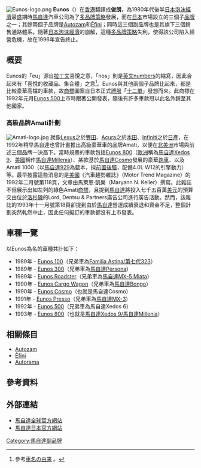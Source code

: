 [[Image:Eunos-logo.png|right]]
'''Eunos'''（{{jpn|hg=ユーノス|rm=Yūnosu}}）在[[香港|香港]]翻譯成'''俊朗'''，為1980年代後半[[日本泡沫經濟|日本泡沫經濟]]最盛期時[[馬自達|馬自達]]汽車公司為了[[多品牌策略|多品牌策略]]發展，而在[[日本|日本]]市場設立的三個子[[品牌|品牌]]之一；其餘兩個子品牌是[[Autozam|Autozam]]和[[Ẽfini|Ẽfini]]；同時這三個副品牌也是其旗下三個銷售通路體系。隨著[[日本泡沫經濟|日本泡沫經濟]]的崩解，這種[[多品牌策略|多品牌策略]]失利，使得該公司陷入經營危機，故在1996年宣告終止。

== 概要 ==
Eunos的「eu」源自[[拉丁文|拉丁文]]喜悅之意，「nos」則是[[英文|英文]]numbers的縮寫，因此合起來有「喜悅的收藏品、集合體」之意<ref>參考{{ja}}[http://levin27.hp.infoseek.co.jp/name.htm 車名の由来] {{Wayback|url=http://levin27.hp.infoseek.co.jp/name.htm |date=20100405085550 }}。</ref>。Eunos與其他兩個子品牌比起來，都是比較豪華高檔的車款，故[[商標|商標]]圖案自日本正式[[禮服|禮服]]「[[十二單|十二單]]」發想而來。此商標在1992年元月[[Eunos_500|Eunos 500]]上市時跟著公開發表，隨後有許多車款冠以此名外銷至其他國家。

=== 高級品牌Amati計劃 ===
[[Image:Amati-logo.jpg|left]]
就像[[凌志|Lexus]]之於[[豐田|豐田]]、[[謳歌|Acura]]之於[[本田|本田]]、[[英菲尼迪|Infiniti]]之於[[日產|日產]]，在1992年稍早馬自達也曾計畫推出高級豪華車的品牌Amati，以便在[[北美洲|北美洲]]市場與前述三個品牌一決高下。當時規畫的車款包括[[馬自達Millenia|Eunos 800]]（[[歐洲|歐洲]]稱為[[馬自達Millenia|馬自達Xedos 9]]、[[美國|美國]]稱作[[馬自達Millenia|馬自達Millenia]]）、某款基於[[馬自達Cosmo|馬自達Cosmo]]發展的豪華[[跑車|跑車]]、以及Amati 1000（以[[馬自達929|馬自達929]]為藍本，採[[前置後驅|前置後驅]]，配備4.0L W12的引擎動力）等。最早披露這些消息的是[[美國|美國]]《汽車趨勢雜誌》（Motor Trend Magazine）的1992年二月號第118頁，文章由馬萊恩·凱樂（Maryann N. Keller）撰寫。此雜誌不但展示出如左列的綠色Amati[[商標|商標]]，且提到[[馬自達|馬自達]]將投入七千五百萬[[美元|美元]]的預算交由位於[[洛杉磯|洛杉磯]]的Lord, Dentsu & Partners廣告公司進行廣告活動。然而，該雜誌的1993年十一月號第18頁卻提到由於[[馬自達|馬自達]]營運成績衰退和資金不足，整個計劃突然軋然中止，因此任何擬訂的車款都沒有上市發表。

== 車種一覽 ==
以Eunos為名的車種共計如下：
* 1989年 - [[Eunos_100|Eunos 100]]（兄弟車為[[馬自達323|Familia Astina/第七代323]]）
* 1989年 - [[Eunos_300|Eunos 300]]（兄弟車為[[馬自達Persona|馬自達Persona]]）
* 1989年 - [[馬自達MX-5|Eunos Roadster]]（兄弟車為[[馬自達MX-5|馬自達MX-5 Miata]]）
* 1990年 - [[Eunos_Cargo_Wagon|Eunos Cargo Wagon]]（兄弟車為[[馬自達Bongo|馬自達Bongo]]）
* 1990年 - [[馬自達Cosmo|Eunos Cosmo]]（也就是馬自達Cosmo）
* 1991年 - [[Eunos_Presso|Eunos Presso]]（兄弟車為[[馬自達MX-3|馬自達MX-3]]）
* 1992年 - [[Eunos_500|Eunos 500]]（兄弟車為馬自達Xedos 6）
* 1993年 - [[馬自達Millenia|Eunos 800]]（也就是[[馬自達Millenia|馬自達Xedos 9/馬自達Millenia]]）

==  相關條目 ==
* [[Autozam|Autozam]]
* [[Ẽfini|Ẽfini]]
* [[Autorama|Autorama]]

== 參考資料 ==
{{Reflist}}

== 外部連結 ==
* [http://www.mazda.com/ 馬自達全球官方網站]{{Wayback|url=http://www.mazda.com/ |date=20110223224541 }}
* [http://www.mazda.co.jp/ 馬自達日本官方網站]{{Wayback|url=http://www.mazda.co.jp/ |date=20070701153921 }}

[[Category:馬自達副品牌|Category:馬自達副品牌]]